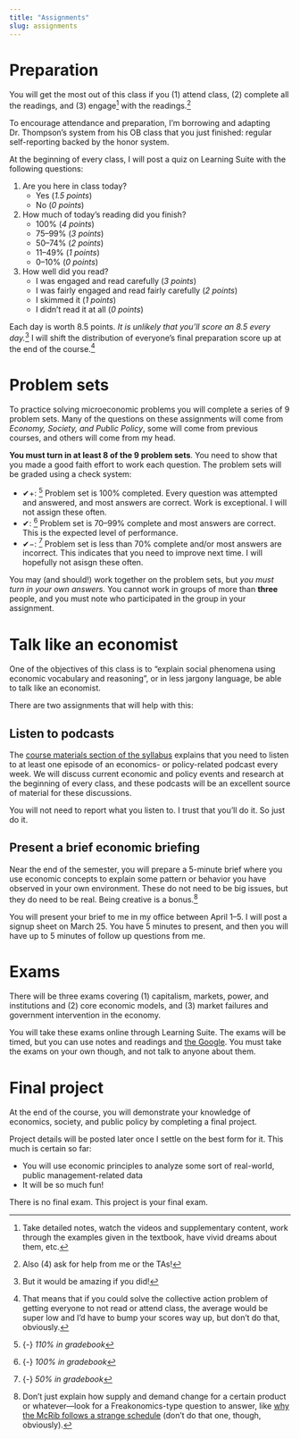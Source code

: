 ```yaml
---
title: "Assignments"
slug: assignments
---
```


# Preparation

<span class="newthought">You will get the most out of this class</span> if you (1) attend class, (2) complete all the readings, and (3) engage^[Take detailed notes, watch the videos and supplementary content, work through the examples given in the textbook, have vivid dreams about them, etc.]  with the readings.^[Also (4) ask for help from me or the TAs!]

To encourage attendance and preparation, I'm borrowing and adapting Dr. Thompson's system from his OB class that you just finished: regular self-reporting backed by the honor system. 

At the beginning of every class, I will post a quiz on Learning Suite with the following questions:

1. Are you here in class today?
    - Yes (*1.5 points*)
    - No (*0 points*)
2. How much of today's reading did you finish?
    - 100% (*4 points*)
    - 75–99% (*3 points*)
    - 50–74% (*2 points*)
    - 11–49% (*1 points*)
    - 0–10% (*0 points*)
3. How well did you read?
    - I was engaged and read carefully (*3 points*)
    - I was fairly engaged and read fairly carefully (*2 points*)
    - I skimmed it (*1 points*)
    - I didn't read it at all (*0 points*)

Each day is worth 8.5 points. *It is unlikely that you'll score an 8.5 every day.*^[But it would be amazing if you did!] I will shift the distribution of everyone's final preparation score up at the end of the course.^[That means that if you could solve the collective action problem of getting everyone to not read or attend class, the average would be super low and I'd have to bump your scores way up, but don't do that, obviously.]


# Problem sets

<span class="newthought">To practice solving microeconomic problems</span> you will complete a series of 9 problem sets. Many of the questions on these assignments will come from *Economy, Society, and Public Policy*, some will come from previous courses, and others will come from my head.

**You must turn in at least 8 of the 9 problem sets**. You need to show that you made a good faith effort to work each question. The problem sets will be graded using a check system:

- ✔+: ^[{-} *110% in gradebook*] Problem set is 100% completed. Every question was attempted and answered, and most answers are correct. Work is exceptional. I will not assign these often.
- ✔: ^[{-} *100% in gradebook*] Problem set is 70–99% complete and most answers are correct. This is the expected level of performance.
- ✔−: ^[{-} *50% in gradebook*] Problem set is less than 70% complete and/or most answers are incorrect. This indicates that you need to improve next time. I will hopefully not asisgn these often.

You may (and should!) work together on the problem sets, but *you must turn in your own answers.* You cannot work in groups of more than **three** people, and you must note who participated in the group in your assignment.


# Talk like an economist

<span class="newthought">One of the objectives of this class</span> is to "explain social phenomena using economic vocabulary and reasoning", or in less jargony language, be able to talk like an economist. 

There are two assignments that will help with this:

## Listen to podcasts

The [course materials section of the syllabus](/syllabus/#course-materials) explains that you need to listen to at least one episode of an economics- or policy-related podcast every week. We will discuss current economic and policy events and research at the beginning of every class, and these podcasts will be an excellent source of material for these discussions.

You will not need to report what you listen to. I trust that you'll do it. So just do it.

## Present a brief economic briefing

Near the end of the semester, you will prepare a 5-minute brief where you use economic concepts to explain some pattern or behavior you have observed in your own environment. These do not need to be big issues, but they do need to be real. Being creative is a bonus.^[Don't just explain how supply and demand change for a certain product or whatever—look for a Freakonomics-type question to answer, like [why the McRib follows a strange schedule](https://www.theawl.com/2011/11/a-conspiracy-of-hogs-the-mcrib-as-arbitrage/) (don't do that one, though, obviously).]

You will present your brief to me in my office between April 1–5. I will post a signup sheet on March 25. You have 5 minutes to present, and then you will have up to 5 minutes of follow up questions from me.


# Exams

<span class="newthought">There will be three exams</span> covering (1) capitalism, markets, power, and institutions and (2) core economic models, and (3) market failures and government intervention in the economy.

You will take these exams online through Learning Suite. The exams will be timed, but you can use notes and readings and [the Google](https://www.youtube.com/watch?v=AQ45fO1uiOQ). You must take the exams on your own though, and not talk to anyone about them.


# Final project

<span class="newthought">At the end of the course,</span> you will demonstrate your knowledge of economics, society, and public policy by completing a final project.

Project details will be posted later once I settle on the best form for it. This much is certain so far:

- You will use economic principles to analyze some sort of real-world, public management-related data
- It will be so much fun!

There is no final exam. This project is your final exam.
